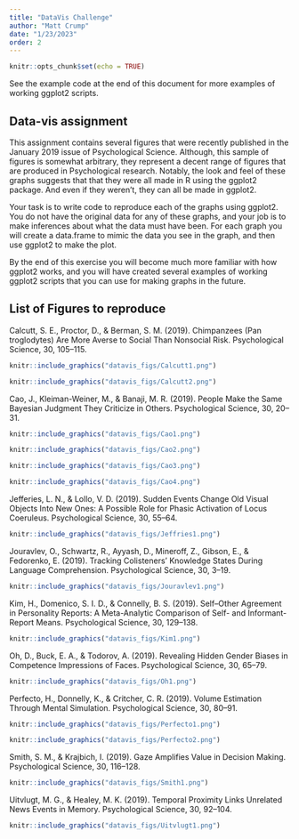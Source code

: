 ```yaml
---
title: "DataVis Challenge"
author: "Matt Crump"
date: "1/23/2023"
order: 2
---
```


```r
knitr::opts_chunk$set(echo = TRUE)
```

See the example code at the end of this document for more examples of working ggplot2 scripts.

## Data-vis assignment

This assignment contains several figures that were recently published in the January 2019 issue of Psychological Science. Although, this sample of figures is somewhat arbitrary, they represent a decent range of figures that are produced in Psychological research. Notably, the look and feel of these graphs suggests that that they were all made in R using the ggplot2 package. And even if they weren't, they can all be made in ggplot2.

Your task is to write code to reproduce each of the graphs using ggplot2. You do not have the original data for any of these graphs, and your job is to make inferences about what the data must have been. For each graph you will create a data.frame to mimic the data you see in the graph, and then use ggplot2 to make the plot. 

By the end of this exercise you will become much more familiar with how ggplot2 works, and you will have created several examples of working ggplot2 scripts that you can use for making graphs in the future.

## List of Figures to reproduce


Calcutt, S. E., Proctor, D., & Berman, S. M. (2019). Chimpanzees (Pan troglodytes) Are More Averse to Social Than Nonsocial Risk. Psychological Science, 30, 105–115.

```r
knitr::include_graphics("datavis_figs/Calcutt1.png")
```


```r
knitr::include_graphics("datavis_figs/Calcutt2.png")
```


Cao, J., Kleiman-Weiner, M., & Banaji, M. R. (2019). People Make the Same Bayesian Judgment They Criticize in Others. Psychological Science, 30, 20–31.

```r
knitr::include_graphics("datavis_figs/Cao1.png")
```

```r
knitr::include_graphics("datavis_figs/Cao2.png")
```

```r
knitr::include_graphics("datavis_figs/Cao3.png")
```

```r
knitr::include_graphics("datavis_figs/Cao4.png")
```


Jefferies, L. N., & Lollo, V. D. (2019). Sudden Events Change Old Visual Objects Into New Ones: A Possible Role for Phasic Activation of Locus Coeruleus. Psychological Science, 30, 55–64.

```r
knitr::include_graphics("datavis_figs/Jeffries1.png")
```

Jouravlev, O., Schwartz, R., Ayyash, D., Mineroff, Z., Gibson, E., & Fedorenko, E. (2019). Tracking Colisteners’ Knowledge States During Language Comprehension. Psychological Science, 30, 3–19.

```r
knitr::include_graphics("datavis_figs/Jouravlev1.png")
```


Kim, H., Domenico, S. I. D., & Connelly, B. S. (2019). Self–Other Agreement in Personality Reports: A Meta-Analytic Comparison of Self- and Informant-Report Means. Psychological Science, 30, 129–138.

```r
knitr::include_graphics("datavis_figs/Kim1.png")
```


Oh, D., Buck, E. A., & Todorov, A. (2019). Revealing Hidden Gender Biases in Competence Impressions of Faces. Psychological Science, 30, 65–79.

```r
knitr::include_graphics("datavis_figs/Oh1.png")
```

Perfecto, H., Donnelly, K., & Critcher, C. R. (2019). Volume Estimation Through Mental Simulation. Psychological Science, 30, 80–91.

```r
knitr::include_graphics("datavis_figs/Perfecto1.png")
```

```r
knitr::include_graphics("datavis_figs/Perfecto2.png")
```

Smith, S. M., & Krajbich, I. (2019). Gaze Amplifies Value in Decision Making. Psychological Science, 30, 116–128.

```r
knitr::include_graphics("datavis_figs/Smith1.png")
```

Uitvlugt, M. G., & Healey, M. K. (2019). Temporal Proximity Links Unrelated News Events in Memory. Psychological Science, 30, 92–104.

```r
knitr::include_graphics("datavis_figs/Uitvlugt1.png")
```


